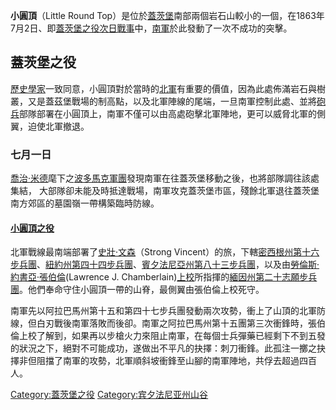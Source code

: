 {{Campaignbox 蓋茨堡戰場}}

'''小圓頂'''（Little Round Top）是位於[[蓋茨堡|蓋茨堡]]南部兩個岩石山較小的一個，在1863年7月2日、即[[蓋茨堡之役次日戰事|蓋茨堡之役次日戰事]]中，[[南軍|南軍]]於此發動了一次不成功的突擊。

==蓋茨堡之役==
[[歷史學家|歷史學家]]一致同意，小圓頂對於當時的[[北軍|北軍]]有重要的價值，因為此處佈滿岩石與樹叢，又是蓋茲堡戰場的制高點，以及北軍陣線的尾端，一旦南軍控制此處、並將[[砲兵|砲兵]]部隊部署在小圓頂上，南軍不僅可以由高處砲擊北軍陣地，更可以威脅北軍的側翼，迫使北軍撤退。

===七月一日===
[[喬治·米德|喬治·米德]]麾下之[[波多馬克軍團|波多馬克軍團]]發現南軍在往蓋茨堡移動之後，也將部隊調往該處集結，
大部隊卻未能及時抵達戰場，南軍攻克蓋茨堡市區，殘餘北軍退往蓋茨堡南方郊區的墓園嶺一帶構築臨時防線。 

====[[小圓頂之役|小圓頂之役]]====
北軍戰線最南端部署了[[史壯·文森|史壯·文森]]（Strong Vincent）的旅，下轄[[密西根州第十六步兵團|密西根州第十六步兵團]]、[[紐約州第四十四步兵團|紐約州第四十四步兵團]]、[[賓夕法尼亞州第八十三步兵團|賓夕法尼亞州第八十三步兵團]]，以及由[[勞倫斯·約書亞·張伯倫|勞倫斯·約書亞·張伯倫]](Lawrence J. Chamberlain)[[上校|上校]]所指揮的[[緬因州第二十志願步兵團|緬因州第二十志願步兵團]]。他們奉命守住小圓頂一帶的山脊，最側翼由張伯倫上校死守。

南軍先以阿拉巴馬州第十五和第四十七步兵團發動兩次攻勢，衝上了山頂的北軍防線，但白刃戰後南軍落敗而後卻。南軍之阿拉巴馬州第十五團第三次衝鋒時，張伯倫上校了解到，如果再以步槍火力來阻止南軍，在每個士兵彈藥已經剩下不到五發的狀況之下，絕對不可能成功，遂做出不平凡的抉擇：刺刀衝鋒。此孤注一擲之抉擇非但阻擋了南軍的攻勢，北軍順斜坡衝鋒至山腳的南軍陣地，共俘去超過四百人。

[[Category:蓋茨堡之役|Category:蓋茨堡之役]]
[[Category:宾夕法尼亚州山谷|Category:宾夕法尼亚州山谷]]